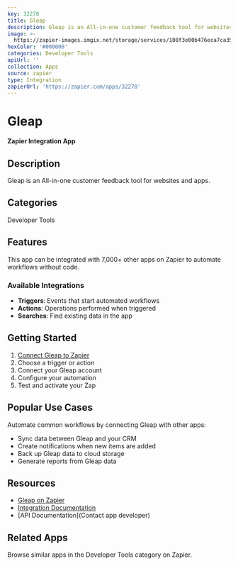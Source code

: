 ```yaml
---
key: 32278
title: Gleap
description: Gleap is an All-in-one customer feedback tool for websites and apps.
image: >-
  https://zapier-images.imgix.net/storage/services/108f3e00b476eca7ca35af2ea39f53f7.png?auto=format%2Ccompress&ixlib=python-3.0.0&q=50
hexColor: '#000000'
categories: Developer Tools
apiUrl: ''
collection: Apps
source: zapier
type: Integration
zapierUrl: 'https://zapier.com/apps/32278'
---
```

# Gleap

**Zapier Integration App**

## Description

Gleap is an All-in-one customer feedback tool for websites and apps.

## Categories

Developer Tools

## Features

This app can be integrated with 7,000+ other apps on Zapier to automate workflows without code.

### Available Integrations

- **Triggers**: Events that start automated workflows
- **Actions**: Operations performed when triggered
- **Searches**: Find existing data in the app

## Getting Started

1. [Connect Gleap to Zapier](https://zapier.com/apps/32278)
2. Choose a trigger or action
3. Connect your Gleap account
4. Configure your automation
5. Test and activate your Zap

## Popular Use Cases

Automate common workflows by connecting Gleap with other apps:

- Sync data between Gleap and your CRM
- Create notifications when new items are added
- Back up Gleap data to cloud storage
- Generate reports from Gleap data

## Resources

- [Gleap on Zapier](https://zapier.com/apps/32278)
- [Integration Documentation](https://zapier.com/apps/32278/integrations)
- [API Documentation](Contact app developer)

## Related Apps

Browse similar apps in the Developer Tools category on Zapier.
